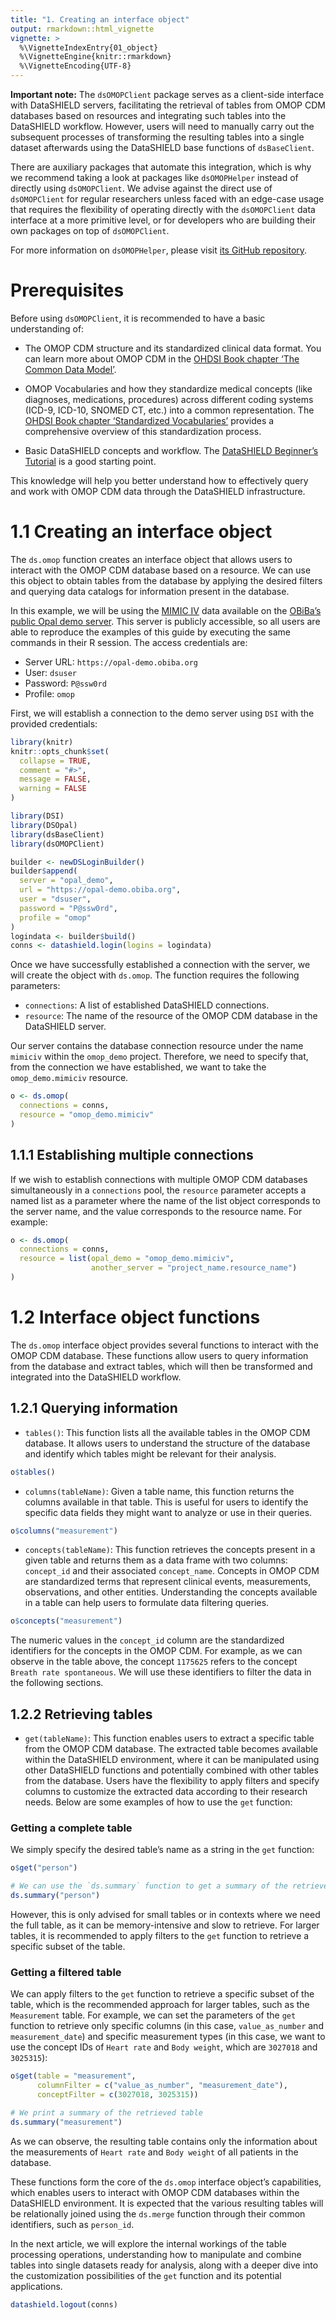 ```yaml
---
title: "1. Creating an interface object"
output: rmarkdown::html_vignette
vignette: >
  %\VignetteIndexEntry{01_object}
  %\VignetteEngine{knitr::rmarkdown}
  %\VignetteEncoding{UTF-8}
---
```


**Important note:** The `dsOMOPClient` package serves as a client-side interface with DataSHIELD servers, facilitating the retrieval of tables from OMOP CDM databases based on resources and integrating such tables into the DataSHIELD workflow. However, users will need to manually carry out the subsequent processes of transforming the resulting tables into a single dataset afterwards using the DataSHIELD base functions of `dsBaseClient`. 

There are auxiliary packages that automate this integration, which is why we recommend taking a look at packages like `dsOMOPHelper` instead of directly using `dsOMOPClient`. We advise against the direct use of `dsOMOPClient` for regular researchers unless faced with an edge-case usage that requires the flexibility of operating directly with the `dsOMOPClient` data interface at a more primitive level, or for developers who are building their own packages on top of `dsOMOPClient`. 

For more information on `dsOMOPHelper`, please visit [its GitHub repository](https://github.com/isglobal-brge/dsOMOPHelper).

# Prerequisites

Before using `dsOMOPClient`, it is recommended to have a basic understanding of:

- The OMOP CDM structure and its standardized clinical data format. You can learn more about OMOP CDM in the [OHDSI Book chapter 'The Common Data Model'](https://ohdsi.github.io/TheBookOfOhdsi/CommonDataModel.html).

- OMOP Vocabularies and how they standardize medical concepts (like diagnoses, medications, procedures) across different coding systems (ICD-9, ICD-10, SNOMED CT, etc.) into a common representation. The [OHDSI Book chapter 'Standardized Vocabularies'](https://ohdsi.github.io/TheBookOfOhdsi/StandardizedVocabularies.html) provides a comprehensive overview of this standardization process.

- Basic DataSHIELD concepts and workflow. The [DataSHIELD Beginner's Tutorial](https://data2knowledge.atlassian.net/wiki/spaces/DSDEV/pages/931069953/Beginners+Tutorial+DataSHIELD+v6.1) is a good starting point.

This knowledge will help you better understand how to effectively query and work with OMOP CDM data through the DataSHIELD infrastructure.

# 1.1 Creating an interface object

The `ds.omop` function creates an interface object that allows users to interact with the OMOP CDM database based on a resource. We can use this object to obtain tables from the database by applying the desired filters and querying data catalogs for information present in the database. 

In this example, we will be using the [MIMIC IV](https://physionet.org/content/mimic-iv-demo-omop/0.9/) data available on the [OBiBa's public Opal demo server](https://opal-demo.obiba.org). This server is publicly accessible, so all users are able to reproduce the examples of this guide by executing the same commands in their R session. The access credentials are:

- Server URL: `https://opal-demo.obiba.org`
- User: `dsuser`
- Password: `P@ssw0rd`
- Profile: `omop`

First, we will establish a connection to the demo server using `DSI` with the provided credentials:

```r
library(knitr)
knitr::opts_chunk$set(
  collapse = TRUE,
  comment = "#>",
  message = FALSE,
  warning = FALSE
)
```

```r
library(DSI)
library(DSOpal)
library(dsBaseClient)
library(dsOMOPClient)

builder <- newDSLoginBuilder()
builder$append(
  server = "opal_demo",
  url = "https://opal-demo.obiba.org",
  user = "dsuser",
  password = "P@ssw0rd",
  profile = "omop"
)
logindata <- builder$build()
conns <- datashield.login(logins = logindata)
```

Once we have successfully established a connection with the server, we will create the object with `ds.omop`. The function requires the following parameters:

- `connections`: A list of established DataSHIELD connections.
- `resource`: The name of the resource of the OMOP CDM database in the DataSHIELD server.

Our server contains the database connection resource under the name `mimiciv` within the `omop_demo` project. Therefore, we need to specify that, from the connection we have established, we want to take the `omop_demo.mimiciv` resource.

```r
o <- ds.omop(
  connections = conns,
  resource = "omop_demo.mimiciv"
)
```

## 1.1.1 Establishing multiple connections

If we wish to establish connections with multiple OMOP CDM databases simultaneously in a `connections` pool, the `resource` parameter accepts a named list as a parameter where the name of the list object corresponds to the server name, and the value corresponds to the resource name. For example:

```r
o <- ds.omop(
  connections = conns,
  resource = list(opal_demo = "omop_demo.mimiciv",
                  another_server = "project_name.resource_name")
)
```

# 1.2 Interface object functions

The `ds.omop` interface object provides several functions to interact with the OMOP CDM database. These functions allow users to query information from the database and extract tables, which will then be transformed and integrated into the DataSHIELD workflow.

## 1.2.1 Querying information

- `tables()`: This function lists all the available tables in the OMOP CDM database. It allows users to understand the structure of the database and identify which tables might be relevant for their analysis.

```r
o$tables()
```

- `columns(tableName)`: Given a table name, this function returns the columns available in that table. This is useful for users to identify the specific data fields they might want to analyze or use in their queries.

```r
o$columns("measurement")
```

- `concepts(tableName)`: This function retrieves the concepts present in a given table and returns them as a data frame with two columns: `concept_id` and their associated `concept_name`. Concepts in OMOP CDM are standardized terms that represent clinical events, measurements, observations, and other entities. Understanding the concepts available in a table can help users to formulate data filtering queries.

```r
o$concepts("measurement")
```

The numeric values in the `concept_id` column are the standardized identifiers for the concepts in the OMOP CDM. For example, as we can observe in the table above, the concept `1175625` refers to the concept `Breath rate spontaneous`. We will use these identifiers to filter the data in the following sections.

## 1.2.2 Retrieving tables

- `get(tableName)`: This function enables users to extract a specific table from the OMOP CDM database. The extracted table becomes available within the DataSHIELD environment, where it can be manipulated using other DataSHIELD functions and potentially combined with other tables from the database. Users have the flexibility to apply filters and specify columns to customize the extracted data according to their research needs. Below are some examples of how to use the `get` function:

### Getting a complete table

We simply specify the desired table's name as a string in the `get` function: 

```r
o$get("person")

# We can use the `ds.summary` function to get a summary of the retrieved table
ds.summary("person")
```

However, this is only advised for small tables or in contexts where we need the full table, as it can be memory-intensive and slow to retrieve. For larger tables, it is recommended to apply filters to the `get` function to retrieve a specific subset of the table.

### Getting a filtered table

We can apply filters to the `get` function to retrieve a specific subset of the table, which is the recommended approach for larger tables, such as the `Measurement` table. For example, we can set the parameters of the `get` function to retrieve only specific columns (in this case, `value_as_number` and `measurement_date`) and specific measurement types (in this case, we want to use the concept IDs of `Heart rate` and `Body weight`, which are `3027018` and `3025315`):

```r
o$get(table = "measurement",
      columnFilter = c("value_as_number", "measurement_date"),
      conceptFilter = c(3027018, 3025315))

# We print a summary of the retrieved table
ds.summary("measurement")
```

As we can observe, the resulting table contains only the information about the measurements of `Heart rate` and `Body weight` of all patients in the database.

These functions form the core of the `ds.omop` interface object's capabilities, which enables users to interact with OMOP CDM databases within the DataSHIELD environment. It is expected that the various resulting tables will be relationally joined using the `ds.merge` function through their common identifiers, such as `person_id`.

In the next article, we will explore the internal workings of the table processing operations, understanding how to manipulate and combine tables into single datasets ready for analysis, along with a deeper dive into the customization possibilities of the `get` function and its potential applications.

```r
datashield.logout(conns)
```
